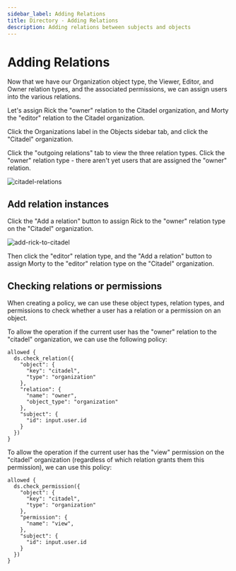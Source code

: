 ```yaml
---
sidebar_label: Adding Relations
title: Directory - Adding Relations
description: Adding relations between subjects and objects 
---
```


# Adding Relations

Now that we have our Organization object type, the Viewer, Editor, and Owner relation types, and the associated permissions, we can assign users into the various relations.

Let's assign Rick the "owner" relation to the Citadel organization, and Morty the "editor" relation to the Citadel organization.

Click the Organizations label in the Objects sidebar tab, and click the "Citadel" organization.

Click the "outgoing relations" tab to view the three relation types. Click the "owner" relation type - there aren't yet users that are assigned the "owner" relation.

![citadel-relations](/citadel-relations.png)

## Add relation instances

Click the "Add a relation" button to assign Rick to the "owner" relation type on the "Citadel" organization.

![add-rick-to-citadel](/add-rick-to-citadel.png)

Then click the "editor" relation type, and the "Add a relation" button to assign Morty to the "editor" relation type on the "Citadel" organization.

## Checking relations or permissions

When creating a policy, we can use these object types, relation types, and permissions to check whether a user has a relation or a permission on an object.

To allow the operation if the current user has the "owner" relation to the "citadel" organization, we can use the following policy:

```rego
allowed {
  ds.check_relation({
    "object": {
      "key": "citadel",
      "type": "organization"
    },
    "relation": {
      "name": "owner",
      "object_type": "organization"
    },
    "subject": {
      "id": input.user.id
    }
  })
}
```

To allow the operation if the current user has the "view" permission on the "citadel" organization (regardless of which relation grants them this permission), we can use this policy:

```rego
allowed {
  ds.check_permission({
    "object": {
      "key": "citadel",
      "type": "organization"
    },
    "permission": {
      "name": "view",
    },
    "subject": {
      "id": input.user.id
    }
  })
}
```
